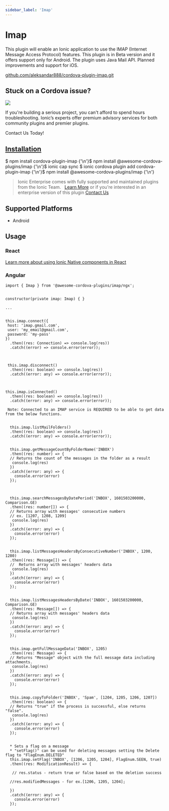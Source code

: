 ```yaml
---
sidebar_label: 'Imap'
---
```



# Imap

This plugin will enable an Ionic application to use the IMAP (Internet Message Access Protocol) features.
This plugin is in Beta version and it offers support only for Android.
The plugin uses Java Mail API.
Planned improvements and support for iOS.

<p>
  <a href="https://github.com/aleksandar888/cordova-plugin-imap.git" target="_blank" rel="noopener" className="git-link">github.com/aleksandar888/cordova-plugin-imap.git</a>
</p>

<h2>Stuck on a Cordova issue?</h2>
<DocsCard
  className="cordova-ee-card"
  header="Don't waste precious time on plugin issues."
  href="https://ionicframework.com/sales?product_of_interest=Ionic%20Native"
>
  <div>
    <img src="/docs/icons/native-cordova-bot.png" className="cordova-ee-img" />
    <p>If you're building a serious project, you can't afford to spend hours troubleshooting. Ionic’s experts offer premium advisory services for both community plugins and premier plugins.</p>
    <DocsButton className="native-ee-detail">Contact Us Today!</DocsButton>
  </div>
</DocsCard>

<h2 id="installation">
  <a href="#installation">Installation</a>
</h2>
<Tabs
  groupId="runtime"
  defaultValue="Capacitor"
  values={[
    { value: 'Capacitor', label: 'Capacitor' },
    { value: 'Cordova', label: 'Cordova' },
    { value: 'Enterprise', label: 'Enterprise' },
  ]}
>
  <TabItem value="Capacitor">
    <CodeBlock className="language-shell">
      $ npm install cordova-plugin-imap {'\n'}$ npm install @awesome-cordova-plugins/imap {'\n'}$ ionic cap sync
    </CodeBlock>
  </TabItem>
  <TabItem value="Cordova">
    <CodeBlock className="language-shell">
      $ ionic cordova plugin add cordova-plugin-imap {'\n'}$ npm install @awesome-cordova-plugins/imap {'\n'}
    </CodeBlock>
  </TabItem>
  <TabItem value="Enterprise">
    <blockquote>
      Ionic Enterprise comes with fully supported and maintained plugins from the Ionic Team. &nbsp;
      <a className="btn" href="https://ionic.io/docs/premier-plugins">Learn More</a> or if you're interested in an enterprise version of this plugin <a className="btn" href="https://ionicframework.com/sales?product_of_interest=Ionic%20Enterprise%20Engine">Contact Us</a>
    </blockquote>
  </TabItem>
</Tabs>

## Supported Platforms

- Android

## Usage

### React

[Learn more about using Ionic Native components in React](../native-community.md#react)

### Angular

```tsx
import { Imap } from '@awesome-cordova-plugins/imap/ngx';


constructor(private imap: Imap) { }

...


this.imap.connect({
 host: 'imap.gmail.com',
 user: 'my_email@gmail.com',
 password: 'my-pass'
})
  .then((res: Connection) => console.log(res))
  .catch((error) => console.error(error));



 this.imap.disconnect()
  .then((res: boolean) => console.log(res))
  .catch((error: any) => console.error(error));



this.imap.isConnected()
  .then((res: boolean) => console.log(res))
  .catch((error: any) => console.error(error));

 Note: Connected to an IMAP service is REQUIRED to be able to get data from the below functions.


  this.imap.listMailFolders()
  .then((res: boolean) => console.log(res))
  .catch((error: any) => console.error(error));


  this.imap.getMessageCountByFolderName('INBOX')
  .then((res: number) => {
  // Returns the count of the messages in the folder as a result
   console.log(res)
  })
  .catch((error: any) => {
    console.error(error)
  });



  this.imap.searchMessagesByDatePeriod('INBOX', 1601503200000, Comparison.GE)
  .then((res: number[]) => {
  // Returns array with messages' consecutive numbers
  // ex. [1207, 1208, 1209]
   console.log(res)
  })
  .catch((error: any) => {
    console.error(error)
  });


  this.imap.listMessagesHeadersByConsecutiveNumber('INBOX', 1200, 1280)
  .then((res: Message[]) => {
  //  Returns array with messages' headers data
   console.log(res)
  })
  .catch((error: any) => {
    console.error(error)
  });


  this.imap.listMessagesHeadersByDate('INBOX', 1601503200000, Comparison.GE)
  .then((res: Message[]) => {
  // Returns array with messages' headers data
   console.log(res)
  })
  .catch((error: any) => {
    console.error(error)
  });


  this.imap.getFullMessageData('INBOX', 1205)
  .then((res: Message) => {
  // Returns "Message" object with the full message data including attachments.
   console.log(res)
  })
  .catch((error: any) => {
    console.error(error)
  });


  this.imap.copyToFolder('INBOX', 'Spam', [1204, 1205, 1206, 1207])
  .then((res: boolean) => {
  // Returns "true" if the process is successful, else returns "false".
   console.log(res)
  })
  .catch((error: any) => {
    console.error(error)
  });


  * Sets a flag on a message
  * "setFlag()" can be used for deleting messages setting the Delete flag to "FlagEnum.DELETED"
  this.imap.setFlag('INBOX', [1206, 1205, 1204], FlagEnum.SEEN, true)
  .then((res: ModificationResult) => {

   // res.status - return true or false based on the deletion success

  //res.modifiedMessages - for ex.[1206, 1205, 1204];

  })
  .catch((error: any) => {
    console.error(error)
  });

```
